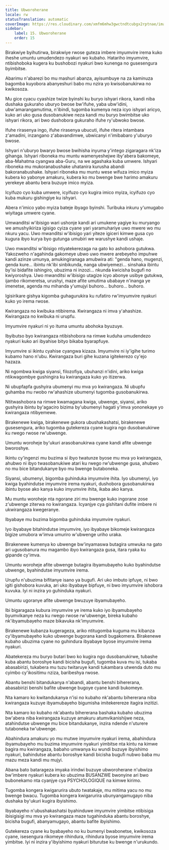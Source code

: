 ```yaml
---
title: Ubworoherane
locale: rw
statusTranslation: automatic
coverImage: https://res.cloudinary.com/xmfm6mhw3gwctndtcubgx2rptnae/image/upload/v1740337243/small_cover_educacion_fundamental_a051170f1c.webp
sidebar:
    label: 15. Ubworoherane
    order: 15
---
```

Birakwiye byihutirwa, birakwiye rwose guteza imbere imyumvire irema kuko iheshe umuntu umudendezo nyakuri wo kubaho. Hatariho imyumvire, ntibishoboka kugera ku bushobozi nyakuri bwo kunenga no gusesengura byimbitse.

Abarimu n'abarezi bo mu mashuri abanza, ayisumbuye na za kaminuza bagomba kuyobora abanyeshuri babo mu nzira yo kwisobanukirwa no kwikosoza.

Mu gice cyacu cyashize twize byinshi ku buryo ishyari rikora, kandi niba dushaka gukuraho uburyo bwose bw'ifuhe, yaba ubw'idini, ubw'amarangamutima, n'ibindi, tugomba kumenya neza icyo ishyari aricyo, kuko ari uko gusa dusobanukiwe neza kandi mu buryo bwimbitse uko ishyari rikora, ari bwo dushobora gukuraho ifuhe ry'ubwoko bwose.

Ifuhe rirasenya ingo, ifuhe rirasenya ubucuti, ifuhe ritera intambara z'amadini, inzangano z'abavandimwe, ubwicanyi n'imibabaro y'uburyo bwose.

Ishyari n'uburyo bwaryo bwose bwihisha inyuma y'intego zigaragara nk'iza gihanga. Ishyari riboneka mu muntu wamenyeshejwe iby'abera bakomeye, aba-Mahatma cyangwa aba-Guru, na we agashaka kuba umwere. Ishyari riboneka mu mukoranabushake uhatanira kurusha abandi bakoranabushake. Ishyari riboneka mu muntu wese wifuza imico myiza kubera ko yabonye amakuru, kubera ko mu bwenge bwe harimo amakuru yerekeye abantu bera buzuye imico myiza.

Icyifuzo cyo kuba umwere, icyifuzo cyo kugira imico myiza, icyifuzo cyo kuba mukuru gishingiye ku ishyari.

Abera n'imico yabo myiza bateje ibyago byinshi. Turibuka inkuru y'umugabo wiyitaga umwere cyane.

Umwanditsi w'ibisigo wari ushonje kandi ari umukene yagiye ku muryango we amushyikiriza igisigo cyiza cyane yari yaramuhariye uwo mwere wo mu nkuru yacu. Uwo mwanditsi w'ibisigo yari yiteze igiceri kimwe gusa cyo kugura ibyo kurya byo gutunga umubiri we warushye kandi ushaje.

Uwo mwanditsi w'ibisigo ntiyatekerezaga na gato ko ashobora gutukwa. Yakozweho n'agahinda gakomeye ubwo uwo mwere arebeyeho impuhwe kandi azinze umunya, amukingiranaga amubwira ati: "genda hano, mugenzi, genda kure... ibintu nk'ibi sinbikunda, nanga ubwiyemezi... sinshaka ibintu by'isi bidafite ishingiro, ubuzima ni inzozi... nkunda kwicisha bugufi no kwiyoroshya. Uwo mwanditsi w'ibisigo utagize icyo abonye usibye gutukwa, ijambo rikomeretsa, urushyi, maze afite umutima ubabaye n'inanga ye imenetse, agenda mu mihanda y'umujyi buhoro... buhoro... buhoro.

Igisirikare gishya kigomba guhagurukira ku rufatiro rw'imyumvire nyakuri kuko yo irema rwose.

Kwirangaza no kwibuka ntibirema. Kwirangaza ni imva y'ahashize. Kwirangaza no kwibuka ni urupfu.

Imyumvire nyakuri ni yo ituma umuntu abohoka byuzuye.

Ibyibutso byo kwirangaza ntibishobora na rimwe kuduha umudendezo nyakuri kuko ari ibyahise bityo bikaba byarapfuye.

Imyumvire si ikintu cyahise cyangwa kizaza. Imyumvire ni iy'igihe turimo kubamo hano n'ubu. Kwirangaza buri gihe kuzana igitekerezo cy'ejo hazaza.

Ni ngombwa kwiga siyansi, filozofiya, ubuhanzi n'idini, ariko kwiga ntikwagombye gushingira ku kwirangaza kuko yo itizerwa.

Ni ubupfapfa gushyira ubumenyi mu mva yo kwirangaza. Ni ubupfu guhamba mu rwobo rw'ahashize ubumenyi tugomba gusobanukirwa.

Ntitwashobora na rimwe kwamagana kwiga, ubwenge, siyansi, ariko gushyira ibintu by'agaciro bizima by'ubumenyi hagati y'imva yononekaye yo kwirangaza ntibyemewe.

Birakenewe kwiga, birakenewe gukora ubushakashatsi, birakenewe gusesengura, ariko tugomba gutekereza cyane kugira ngo dusobanukirwe ku rwego rwose rw'ubwenge.

Umuntu woroheje by'ukuri arasobanukirwa cyane kandi afite ubwenge bworoshye.

Ikintu cy'ingenzi mu buzima si ibyo twatunze byose mu mva yo kwirangaza, ahubwo ni ibyo twasobanukiwe atari ku rwego rw'ubwenge gusa, ahubwo no mu bice bitandukanye byo mu bwenge butaboneka.

Siyansi, ubumenyi, bigomba guhinduka imyumvire ihita. Iyo ubumenyi, iyo kwiga byahindutse imyumvire irema nyakuri, dushobora gusobanukirwa ibintu byose ako kanya kuko imyumvire ihita, ikaba ako kanya.

Mu muntu woroheje nta ngorane ziri mu bwenge kuko ingorane zose z'ubwenge ziterwa no kwirangaza. Icyanjye cya gishitani dufite imbere ni ukwirangaza kwegeranye.

Ibyabaye mu buzima bigomba guhinduka imyumvire nyakuri.

Iyo ibyabaye bitahindutse imyumvire, iyo ibyabaye bikomeje kwirangaza bigize umubora w'imva umuriro w'ubwenge uriho uraka.

Birakenewe kumenya ko ubwenge bw'inyamaswa butagira umwuka na gato ari ugusobanura mu magambo ibyo kwirangaza gusa, itara ryaka ku gipande cy'imva.

Umuntu woroheje afite ubwenge butagira ibyamubayeho kuko byahindutse ubwenge, byahindutse imyumvire irema.

Urupfu n'ubuzima bifitanye isano ya bugufi. Ari uko imbuto ipfuye, ni bwo igiti gishobora kuvuka, ari uko ibyabaye bipfuye, ni bwo imyumvire ishobora kuvuka. Iyi ni inzira yo guhinduka nyakuri.

Umuntu ugoranye afite ubwenge bwuzuye ibyamubayeho.

Ibi bigaragaza kubura imyumvire ye irema kuko iyo ibyamubayeho byumvikanye neza ku rwego rwose rw'ubwenge, bireka kubaho nk'ibyamubayeho maze bikavuka nk'imyumvire.

Birakenewe kubanza kugerageza, ariko ntitugomba kuguma mu kibanza cy'ibyamubayeho kuko ubwenge bugorana kandi bugakomera. Birakenewe kubaho ubuzima cyane no guhindura ibyabaye byose imyumvire irema nyakuri.

Abatekereza mu buryo butari bwo ko kugira ngo dusobanukirwe, tubashe kuba abantu boroshye kandi bicisha bugufi, tugomba kuva mu isi, tukaba abasabirizi, tukabera mu tuzu twitaruye kandi tukambara utwenda duto mu cyimbo cy'ikositimu nziza, baribeshya rwose.

Abantu benshi bitandukanya n'abandi, abantu benshi bihererana, abasabirizi benshi bafite ubwenge bugoye cyane kandi bukomeye.

Nta kamaro ko kwitandukanya n'isi no kubaho nk'abantu bihererana niba kwirangaza kuzuye ibyamubayeho bigumisha imitekerereze itagira inzitizi.

Nta kamaro ko kubaho nk'abantu bihererana bashaka kubaho ubuzima bw'abera niba kwirangaza kuzuye amakuru atumvikanishijwe neza, atahindutse ubwenge mu bice bitandukanye, inzira ndende n'uturere tutaboneka tw'ubwenge.

Abahindura amakuru yo mu mutwe imyumvire nyakuri irema, abahindura ibyamubayeho mu buzima imyumvire nyakuri yimbitse nta kintu na kimwe bagira mu kwirangaza, babaho umwanya ku wundi buzuye ibyishimo nyakuri, bahindutse abantu boroshye kandi bicisha bugufi nubwo baba mu mazu meza kandi mu mujyi.

Abana bato batarageza imyaka irindwi buzuye ubworoherane n'ubwiza bw'imbere nyakuri kubera ko ubuzima BUSANZWE bwonyine ari bwo bubonekamo nta cyanjye cya PSYCHOLOGIQUE na kimwe kirimo.

Tugomba kongera kwigarurira ubuto twatakaje, mu mitima yacu no mu bwenge bwacu. Tugomba kongera kwigarurira ubunyangamugayo niba dushaka by'ukuri kugira ibyishimo.

Ibyabayeho n'ubushakashatsi byahinduwe imyumvire yimbitse ntibisiga ibisigisigi mu mva yo kwirangaza maze tugahinduka abantu boroshye, bicisha bugufi, abanyamugayo, abantu bafite ibyishimo.

Gutekereza cyane ku byabayeho no ku bumenyi bwabonetse, kwikosoza cyane, isesengura rikomeye rihindura, rihindura byose imyumvire irema yimbitse. Iyi ni inzira y'ibyishimo nyakuri biturutse ku bwenge n'urukundo.

